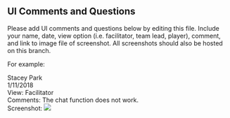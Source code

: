 ## UI Comments and Questions  
Please add UI comments and questions below by editing this file.  Include your name, date, view option (i.e. facilitator, team lead, player), comment, and link to image file of screenshot.  All screenshots should also be hosted on this branch.  

For example:  

Stacey Park  
1/11/2018  
View: Facilitator  
Comments: The chat function does not work.   
Screenshot: <img src = "INSERT IMAGE URL HERE">  

